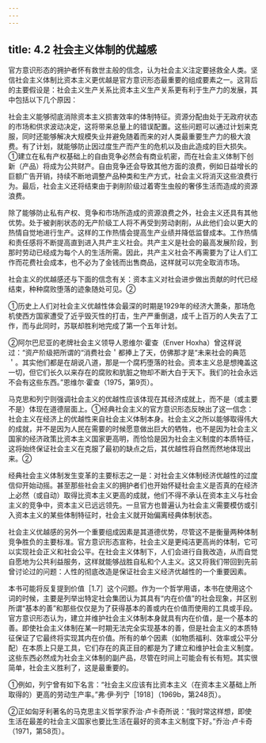 ```yaml
---
---
---
```

title: 4.2 社会主义体制的优越感
---



官方意识形态的拥护者怀有救世主般的信念，认为社会主义注定要拯救全人类。坚信社会主义体制比资本主义更优越是官方意识形态最重要的组成要素之一。这背后的主要假设是：社会主义生产关系比资本主义生产关系更有利于生产力的发展，其中包括以下几个原因：

社会主义能够彻底消除资本主义损害效率的体制特征。资源分配由处于无政府状态的市场和供求波动决定，这将带来总量上的错误配置。这些问题可以通过计划来克服，同时还能够解决大规模失业并避免随着而来的对人类最重要生产力的极大浪费。有了计划，就能够防止因过度生产而产生的危机以及由此造成的巨大损失。①建立在私有产权基础上的自由竞争必然会有商业机密，而在社会主义体制下创新（产品）将成为公共财产。自由竞争还会导致其他方面的浪费，例如日益增长的巨额广告开销，持续不断地调整产品种类和生产方式，社会主义将消灭这些浪费行为。最后，社会主义还将结束由于剥削阶级过着寄生虫般的奢侈生活而造成的资源浪费。

除了能够防止私有产权、竞争和市场所造成的资源浪费之外，社会主义还具有其他优势。处于被剥削状态的无产阶级工人将不再受到劳动剥削，从此他们会以更大的热情自觉地进行生产。这样的工作热情会提高生产业绩并降低监督成本。工作热情和责任感将不断提高直到进入共产主义社会。共产主义是社会的最高发展阶段，到那时劳动已经成为每个人的生活所需。因此，共产主义社会不再需要为了让人们工作而花费社会成本，也不必为了金钱而出售商品，这样就可以完全取消市场。

社会主义的优越感还与下面的信念有关：资本主义对社会进步做出贡献的时代已经结束，种种腐败堕落的迹象随处可见。②



①历史上人们对社会主义优越性体会最深的时期是1929年的经济大萧条，那场危机使西方国家遭受了近乎毁灭性的打击，生产严重倒退，成千上百万的人失去了工作，而与此同时，苏联却胜利地完成了第一个五年计划。

②阿尔巴尼亚的老牌社会主义领导人恩维尔·霍查（Enver Hoxha）曾这样说过：“资产阶级把所谓的“消费社会＇都捧上了天，仿佛那才是“未来社会的典范＇。其实他们都是在胡说八道，那是一个腐朽堕落的社会。资本主义总是想掩盖这一切，但它们长久以来存在的腐败和肮脏之物却不断大白于天下。我们的社会永远不会有这些东西。”恩维尔·霍查（1975，第9页）。

马克思和列宁则强调社会主义的优越性应该体现在其经济成就上，而不是（或主要不是）体现在道德层面上。①经典社会主义的官方意识形态反映出了这一信念：社会主义在经济上的优越性来自社会主义体制本身。社会主义之所以能够取得伟大的成就，并不是因为人民在需要的时候愿意做出巨大的牺牲，也不是因为社会主义国家的经济政策比资本主义国家更高明，而恰恰是因为社会主义制度的本质特征，这将始终保证社会主义在克服了最初的缺点之后，其优越性将自然而然地体现出来。②

经典社会主义体制发生变革的主要标志之一是：对社会主义体制经济优越性的过度信仰开始动摇。甚至那些社会主义的拥护者们也开始怀疑社会主义是否真的在经济上必然（或自动）取得比资本主义更高的成就，他们不得不承认在资本主义与社会主义的竞争中，资本主义已远远领先。一旦官方也普遍认为社会主义需要模仿或引入资本主义的某些体制特征时，社会主义就开始偏离经典体制状态。

社会主义优越感的另外一个重要组成因素是其道德优势，尽管这不是衡量两种体制竞争胜负的主要标准。官方意识形态宣称，社会主义是更纯洁更高尚的体制，它可以实现社会正义和社会公平。在社会主义体制下，人们会进行自我改造，从而自觉自愿地为公共利益服务，这样就能够战胜自私和个人主义。这又将我们带回到先前曾讨论过的问题：人性的彻底改造是保证社会主义经济优越性的一个重要因素。

本书可能将反复提到价值［1.7］这个问题。作为一个哲学用语，本书在使用这个词的时候，主要是列举出特定社会集团认为其具有“内在价值”的社会现象，并区别所谓“基本的善”和那些仅仅是为了获得基本的善或内在价值而使用的工具或手段。官方意识形态认为，建立并维护社会主义体制本身就具有内在价值，是一个基本的善。即使社会主义体制在某一时期无法完全实现基本的善，但是社会主义的本质特征保证了它最终将实现其内在价值。所有的单个因素（如物质福利、效率或公平分配）在本质上只是工具，它们存在的真正目的都是为了建立和维护社会主义制度。这些东西必然成为社会主义体制的副产品，尽管在时间上可能会有长有短。其实很简单，社会主义胜利了，这是最重要的。

①例如，列宁曾有如下名言：“社会主义应该有比资本主义（在资本主义基础上所取得的）更高的劳动生产率。”弗·伊·列宁［1918］（1969b，第248页）。

②正如匈牙利著名的马克思主义哲学家乔治·卢卡奇所说：“我时常这样想，即使生活在最差的社会主义国家也要比生活在最好的资本主义制度下好。”乔治·卢卡奇（1971，第58页）。